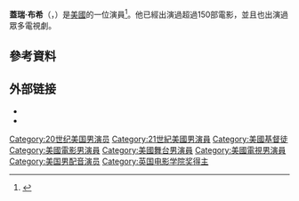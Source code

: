 {{Infobox person
| name         = Gary Busey
| image        = CUN2008 Oscar party Gary Busey.jpg
| imagesize    = 200px
| caption      = 
| birth_name   = William Gary Busey<ref>https://familysearch.org/ark:/61903/1:1:V84G-LW5</ref>
| birth_date   = {{Birth date and age|mf=yes|1944|6|29}}
| birth_place  = 美國[[得克薩斯州|得克薩斯州]][[貝敦_(德克薩斯州)|貝敦 (德克薩斯州)]]
| occupation   =  演員
| years_active = 1968–現在
| spouse       = {{unbulleted list|{{marriage|Judy Helkenberg|1968|1990}}|{{marriage|Tiani Warden|1996|2001}}}}
}}
'''蓋瑞·布希'''（{{lang-en|William Gary Busey}}，{{bd|1944年|6月29日||}}）是[[美國|美國]]的一位演員<ref>{{cite web |url=http://www.familytreelegends.com/records/txbirths?c=search&first=William&last=Busey&spelling=Exact&11_year=&11_month=0&11_day=0&4=&14=&SubmitSearch.x=28&SubmitSearch.y=12 |title=Texas Births, 1926–1995 |publisher=familytreelegends.com |accessdate=December 19, 2010 }}</ref>。他已經出演過超過150部電影，並且也出演過眾多電視劇。

== 參考資料 ==
{{reflist}}

== 外部链接 ==
{{Commons category|Gary Busey}}
* {{IMDb name|997}}
* {{amg name|9844}}

{{Authority control}}

{{DEFAULTSORT:Busey, Gary}}
[[Category:20世纪美国男演员|Category:20世纪美国男演员]]
[[Category:21世紀美國男演員|Category:21世紀美國男演員]]
[[Category:美國基督徒|Category:美國基督徒]]
[[Category:美國電影男演員|Category:美國電影男演員]]
[[Category:美國舞台男演員|Category:美國舞台男演員]]
[[Category:美國電視男演員|Category:美國電視男演員]]
[[Category:美国男配音演员|Category:美国男配音演员]]
[[Category:英国电影学院奖得主|Category:英国电影学院奖得主]]